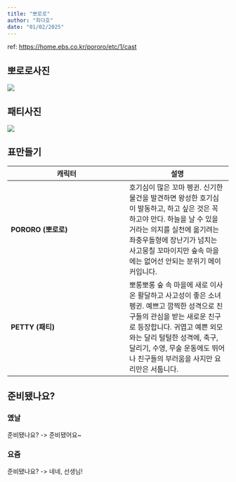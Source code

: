 ```yaml
---
title: "뽀로로"
author: "최다호"
date: "01/02/2025"
---
```


ref: <https://home.ebs.co.kr/pororo/etc/1/cast>

## 뽀로로사진

![](https://static.ebs.co.kr/images/public/lectures/2014/06/19/10/bhpImg/44deb98d-1c50-4073-9bd7-2c2c28d65f9e.jpg)

## 패티사진

![](https://static.ebs.co.kr/images/ebs/WAS-HOME/portal/upload/img/programinfo/person/per/1242723588618_dphGgSgOAp.jpg)

## 표만들기

| 캐릭터 | 설명 |
|-------|------|
| **PORORO (뽀로로)** | 호기심이 많은 꼬마 펭귄. 신기한 물건을 발견하면 왕성한 호기심이 발동하고, 하고 싶은 것은 꼭 하고야 만다. 하늘을 날 수 있을 거라는 의지를 실천에 옮기려는 좌충우돌형에 장난기가 넘치는 사고뭉칠 꼬마이지만 숲속 마을에는 없어선 안되는 분위기 메이커입니다. |
| **PETTY (패티)** | 뽀롱뽀롱 숲 속 마을에 새로 이사 온 활달하고 사고성이 좋은 소녀 펭귄. 예쁘고 깜찍한 성격으로 친구들의 관심을 받는 새로운 친구로 등장합니다. 귀엽고 예쁜 외모와는 달리 털털한 성격에, 축구, 달리기, 수영, 무술 운동에도 뛰어나 친구들의 부러움을 사지만 요리만은 서툽니다. |

## 준비됐나요?

:::{.callout-important}

### 옜날
준비됐나요? -> 준비됐어요~
:::

:::{.callout-important}

### 요즘
준비됐나요? -> 네네, 선생님!
:::